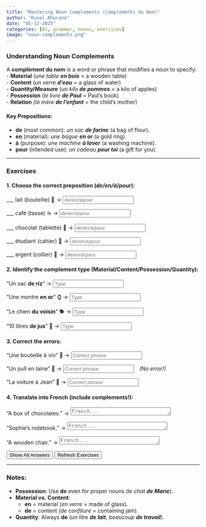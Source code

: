 ```yaml
---
title: "Mastering Noun Complements (Compléments du Nom)"  
author: "Kunal Khurana"  
date: "05-12-2025"  
categories: [B1, grammar, nouns, exercises]  
image: "noun-complements.png"  
---
```


::: {.content-visible when-profile="english"}  

### Understanding Noun Complements  
A **complément du nom** is a word or phrase that modifies a noun to specify:  
- **Material** (*une table **en bois*** = a wooden table)  
- **Content** (*un verre **d’eau*** = a glass of water)  
- **Quantity/Measure** (*un kilo **de pommes*** = a kilo of apples)  
- **Possession** (*le livre **de Paul*** = Paul’s book)  
- **Relation** (*la mère **de l’enfant*** = the child’s mother)  

#### Key Prepositions:  
- **de** (most common): *un sac **de farine*** (a bag of flour).  
- **en** (material): *une bague **en or*** (a gold ring).  
- **à** (purpose): *une machine **à laver*** (a washing machine).  
- **pour** (intended use): *un cadeau **pour toi*** (a gift for you).  

---

### Exercises  

#### 1. Choose the correct preposition (*de/en/à/pour*):  
___ lait (bouteille) 🥛 → <input type="text" placeholder="de/en/à/pour" oninput="checkAnswer(this, 'de')"><span style="margin-left:10px;"></span>  

___ café (tasse) ☕ → <input type="text" placeholder="de/en/à/pour" oninput="checkAnswer(this, 'à')"><span style="margin-left:10px;"></span>  

___ chocolat (tablette) 🍫 → <input type="text" placeholder="de/en/à/pour" oninput="checkAnswer(this, 'de')"><span style="margin-left:10px;"></span>  

___ étudiant (cahier) 📓 → <input type="text" placeholder="de/en/à/pour" oninput="checkAnswer(this, 'de')"><span style="margin-left:10px;"></span>  

___ argent (collier) 💎 → <input type="text" placeholder="de/en/à/pour" oninput="checkAnswer(this, 'en')"><span style="margin-left:10px;"></span>  

#### 2. Identify the complement type (Material/Content/Possession/Quantity):  
"Un sac **de riz**" → <input type="text" placeholder="Type" oninput="checkAnswer(this, 'Content')"><span style="margin-left:10px;"></span>  

"Une montre **en or**" ⌚ → <input type="text" placeholder="Type" oninput="checkAnswer(this, 'Material')"><span style="margin-left:10px;"></span>  

"Le chien **du voisin**" 🐕 → <input type="text" placeholder="Type" oninput="checkAnswer(this, 'Possession')"><span style="margin-left:10px;"></span>  

"10 litres **de jus**" 🧃 → <input type="text" placeholder="Type" oninput="checkAnswer(this, 'Quantity')"><span style="margin-left:10px;"></span>  

#### 3. Correct the errors:  
"Une bouteille à vin" 🍷 → <input type="text" placeholder="Correct phrase" oninput="checkAnswer(this, 'une bouteille de vin')"><span style="margin-left:10px;"></span>  

"Un pull en laine" 🧶 → <input type="text" placeholder="Correct phrase" oninput="checkAnswer(this, 'un pull en laine')"><span style="margin-left:10px;"></span> *(No error!)*  

"La voiture à Jean" 🚗 → <input type="text" placeholder="Correct phrase" oninput="checkAnswer(this, 'la voiture de Jean')"><span style="margin-left:10px;"></span>  

#### 4. Translate into French (include complements!):  
"A box of chocolates." → <textarea placeholder="French..." rows="1" cols="30" oninput="checkTranslation(this, 'une boîte de chocolats')"></textarea><span style="margin-left:10px;"></span>  

"Sophie’s notebook." → <textarea placeholder="French..." rows="1" cols="30" oninput="checkTranslation(this, 'le cahier de Sophie')"></textarea><span style="margin-left:10px;"></span>  

"A wooden chair." → <textarea placeholder="French..." rows="1" cols="30" oninput="checkTranslation(this, 'une chaise en bois')"></textarea><span style="margin-left:10px;"></span>  

<button onclick="showAnswers()">Show All Answers</button>  
<button onclick="refreshPage()">Refresh Exercises</button>  

<script>
function checkAnswer(input, correctAnswer) {
    const span = input.nextElementSibling;
    if (input.value.trim().toLowerCase() === correctAnswer.toLowerCase()) {
        span.textContent = "✓ Correct";
        span.style.color = "green";
    } else {
        span.textContent = "";
    }
}

function checkTranslation(textarea, correctTranslation) {
    const span = textarea.nextElementSibling;
    if (textarea.value.trim().toLowerCase() === correctTranslation.toLowerCase()) {
        span.textContent = "✓ Correct";
        span.style.color = "green";
    } else {
        span.textContent = "";
    }
}

function showAnswers() {
    document.querySelectorAll('input[type="text"], textarea').forEach(input => {
        const span = input.nextElementSibling;
        const correctAnswer = input.getAttribute('oninput')?.match(/'([^']+)'/)?.[1];
        if (correctAnswer) {
            span.textContent = `Answer: ${correctAnswer}`;
            span.style.color = "blue";
        }
    });
}

function refreshPage() {
    location.reload();
}
</script>

---

### Notes:  
- **Possession**: Use **de** even for proper nouns (*le chat **de Marie***).  
- **Material vs. Content**:  
  - **en** = material (*en verre* = made of glass).  
  - **de** = content (*de confiture* = containing jam).  
- **Quantity**: Always **de** (*un litre **de lait***, *beaucoup **de travail***).  

:::  